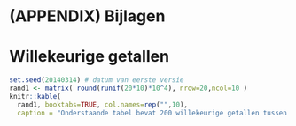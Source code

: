 # (APPENDIX) Bijlagen {-}

# Willekeurige getallen {#app-randomgetallen}

```r
set.seed(20140314) # datum van eerste versie
rand1 <- matrix( round(runif(20*10)*10^4), nrow=20,ncol=10 )
knitr::kable(
  rand1, booktabs=TRUE, col.names=rep("",10),  
  caption = "Onderstaande tabel bevat 200 willekeurige getallen tussen 0 en 9999." )
```
